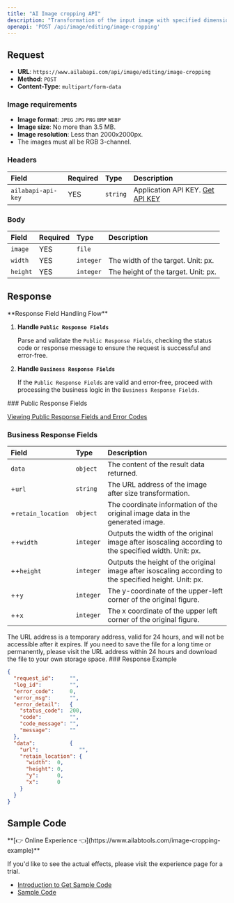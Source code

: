 ```yaml
---
title: "AI Image cropping API"
description: "Transformation of the input image with specified dimensions, automatic determination of the position of the main area, and use of the best crop method."
openapi: 'POST /api/image/editing/image-cropping'
---
```


## Request

- **URL**: `https://www.ailabapi.com/api/image/editing/image-cropping`
- **Method**: `POST`
- **Content-Type**: `multipart/form-data`

### Image requirements

- **Image format**: `JPEG` `JPG` `PNG` `BMP` `WEBP`
- **Image size**: No more than 3.5 MB.
- **Image resolution**: Less than 2000x2000px.
- The images must all be RGB 3-channel.

### Headers

| Field              | Required | Type     | Description                                        |
|:-------------------|:---------|:---------|:---------------------------------------------------|
| `ailabapi-api-key` | YES      | `string` | Application API KEY. [Get API KEY](/docs/get-api-key) |

### Body

| Field    | Required | Type      | Description                         |
|:---------|:---------|:----------|:------------------------------------|
| `image`  | YES      | `file`    |                                     |
| `width`  | YES      | `integer` | The width of the target. Unit: px.  |
| `height` | YES      | `integer` | The height of the target. Unit: px. |

## Response
<Warning>
**Response Field Handling Flow**

1. **Handle `Public Response Fields`**

   Parse and validate the `Public Response Fields`, checking the status code or response message to ensure the request is successful and error-free.

2. **Handle `Business Response Fields`**

   If the `Public Response Fields` are valid and error-free, proceed with processing the business logic in the `Business Response Fields`.
</Warning>
### Public Response Fields

<a href="/docs/response-description" target="_blank">Viewing Public Response Fields and Error Codes</a>

### Business Response Fields

| Field              | Type      | Description                                                                                            |
|:-------------------|:----------|:-------------------------------------------------------------------------------------------------------|
| `data`             | `object`  | The content of the result data returned.                                                               |
| +`url`             | `string`  | The URL address of the image after size transformation.                                                |
| +`retain_location` | `object`  | The coordinate information of the original image data in the generated image.                          |
| ++`width`          | `integer` | Outputs the width of the original image after isoscaling according to the specified width. Unit: px.   |
| ++`height`         | `integer` | Outputs the height of the original image after isoscaling according to the specified height. Unit: px. |
| ++`y`              | `integer` | The y-coordinate of the upper-left corner of the original figure.                                      |
| ++`x`              | `integer` | The x coordinate of the upper left corner of the original figure.                                      |
<Tip>
The URL address is a temporary address, valid for 24 hours, and will not be accessible after it expires. If you need to save the file for a long time or permanently, please visit the URL address within 24 hours and download the file to your own storage space.
</Tip>
### Response Example

```json
{
  "request_id":     "",
  "log_id":         "",
  "error_code":     0,
  "error_msg":      "",
  "error_detail":   {
    "status_code":  200,
    "code":         "",
    "code_message": "",
    "message":      ""
  },
  "data":           {
    "url":             "",
    "retain_location": {
      "width":  0,
      "height": 0,
      "y":      0,
      "x":      0
    }
  }
}
```

## Sample Code
<Tip>
**[👉 Online Experience 👈](https://www.ailabtools.com/image-cropping-example)**

If you'd like to see the actual effects, please visit the experience page for a trial.

- [Introduction to Get Sample Code](get-sample-code)
- [Sample Code][PostmanURL]

[PostmanURL]: https://documenter.getpostman.com/view/26387069/2s93JxqgHE#8743fb3f-88ca-4548-8899-3e437bedbf09
</Tip>